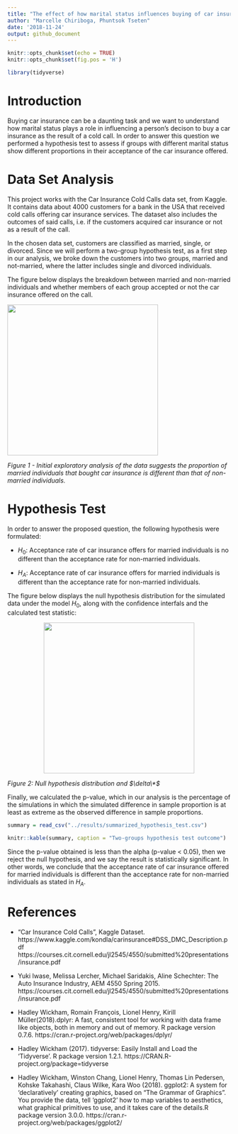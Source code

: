 ```yaml
---
title: "The effect of how marital status influences buying of car insurance"
author: "Marcelle Chiriboga, Phuntsok Tseten"
date: '2018-11-24'
output: github_document
---
```


```r
knitr::opts_chunk$set(echo = TRUE)
knitr::opts_chunk$set(fig.pos = 'H')

library(tidyverse)
```

# Introduction

Buying car insurance can be a daunting task and we want to understand how marital status plays a role in influencing a person's decison to buy a car insurance as the result of a cold call. In order to answer this question we performed a hypothesis test to assess if groups with different marital status show different proportions in their acceptance of the car insurance offered.

# Data Set Analysis

This project works with the Car Insurance Cold Calls data set, from Kaggle. It contains data about 4000 customers for a bank in the USA that received cold calls offering car insurance services. The dataset also includes the outcomes of said calls, i.e. if the customers acquired car insurance or not as a result of the call.

In the chosen data set, customers are classified as married, single, or divorced. Since we will perform a two-group hypothesis test, as a first step in our analysis, we broke down the customers into two groups, married and not-married, where the latter includes single and divorced individuals.

The figure below displays the breakdown between married and non-married individuals and whether members of each group accepted or not the car insurance offered on the call.  


<p>![](../results/visualization.png){width=340px}</p>

*Figure 1 - Initial exploratory analysis of the data suggests the proportion of married individuals that bought car insurance is different than that of non-married individuals.*


# Hypothesis Test

In order to answer the proposed question, the following hypothesis were formulated:

- $H_0$: Acceptance rate of car insurance offers for married individuals is no different than the acceptance rate for non-married individuals.

- $H_A$: Acceptance rate of car insurance offers for married individuals is different than the acceptance rate for non-married individuals.  

The figure below displays the null hypothesis distribution for the simulated data under the model $H_0$, along with the confidence interfals and the calculated test statistic:

<p align="center">![](../results/alpha_h0_plot.png){width=340px}</p>

*Figure 2: Null hypothesis distribution and $\delta\*$*

Finally, we calculated the p-value, which in our analysis is the percentage of the simulations in which the simulated difference in sample proportion is at least as extreme as the observed difference in sample proportions.

```r
summary = read_csv("../results/summarized_hypothesis_test.csv")
```

```r
knitr::kable(summary, caption = "Two-groups hypothesis test outcome")
```

Since the p-value obtained is less than the alpha (p-value < 0.05), then we reject the null hypothesis, and we say the result is statistically significant. In other words, we conclude that the acceptance rate of car insurance offered for married individuals is different than the acceptance rate for non-married individuals as stated in $H_A$.

# References

- "Car Insurance Cold Calls", Kaggle Dataset. https://www.kaggle.com/kondla/carinsurance#DSS_DMC_Description.pdf
https://courses.cit.cornell.edu/jl2545/4550/submitted%20presentations/insurance.pdf

- Yuki Iwase, Melissa Lercher, Michael Saridakis, Aline Schechter: The Auto Insurance Industry, AEM 4550 Spring 2015. https://courses.cit.cornell.edu/jl2545/4550/submitted%20presentations/insurance.pdf

- Hadley Wickham, Romain François, Lionel Henry, Kirill Müller(2018).dplyr: A fast, consistent tool for working with data frame like objects, both in memory and out of memory. R package version 0.7.6. https://cran.r-project.org/web/packages/dplyr/

- Hadley Wickham (2017). tidyverse: Easily Install and Load the 'Tidyverse'. R package version 1.2.1. https://CRAN.R-project.org/package=tidyverse

- Hadley Wickham, Winston Chang, Lionel Henry, Thomas Lin Pedersen, Kohske Takahashi, Claus Wilke, Kara Woo (2018). ggplot2: A system for 'declaratively' creating graphics, based on "The Grammar of Graphics". You provide the data, tell 'ggplot2' how to map variables to aesthetics, what graphical primitives to use, and it takes care of the details.R package version 3.0.0. https://cran.r-project.org/web/packages/ggplot2/
